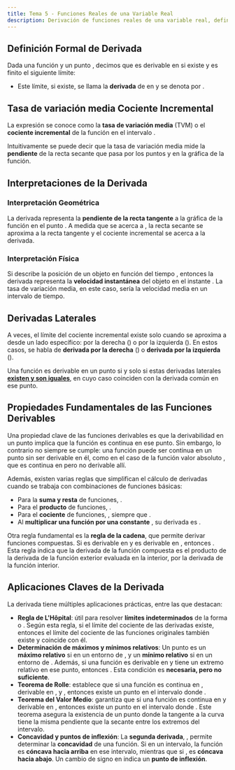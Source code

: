 ```yaml
---
title: Tema 5 - Funciones Reales de una Variable Real
description: Derivación de funciones reales de una variable real, definición formal de derivada, cociente incremental, interpretaciones de la derivada, derivadas laterales, propiedades fundamentales de las funciones derivables, aplicaciones claves de la derivada.
---
```



## Definición Formal de Derivada

Dada una función <Latex formula="f: (a, b) \subset \mathbb{R} \rightarrow \mathbb{R}"/> y un punto <Latex formula="x_0 \in (a, b)"/>,
decimos que <Latex formula="f"/> es derivable en <Latex formula="x_0"/> si existe y es finito el siguiente límite:

  <Latex formula="f'(x_0) = \lim_{{x \to x_0}} \frac{{f(x) - f(x_0)}}{{x - x_0}}" display={true}/>

- Este límite, si existe, se llama la **derivada** de <Latex formula="f"/> en <Latex formula="x_0"/> y se denota por <Latex formula="f'(x_0)"/>.

## Tasa de variación media Cociente Incremental

La expresión <Latex formula="\frac{{f(x) - f(x_0)}}{{x - x_0}}"/> se conoce como la **tasa de variación media** (TVM) o el **cociente incremental** de la función <Latex formula="f"/> en el intervalo <Latex formula="[x_0, x]"/>.

Intuitivamente se puede decir que la tasa de variación media mide la **pendiente** de la recta secante que pasa por los puntos <Latex formula="(x_0, f(x_0))" box={true}/> y <Latex formula="(x, f(x))" box={true}/> en la gráfica de la función. 

## Interpretaciones de la Derivada

### Interpretación Geométrica
La derivada <Latex formula="f'(x_0)"/> representa la **pendiente de la recta tangente** a la gráfica de la función <Latex formula="y = f(x)"/> en el punto <Latex formula="(x_0, f(x_0))"/>. A medida que <Latex formula="x"/> se acerca a <Latex formula="x_0"/>, la recta secante se aproxima a la recta tangente y el cociente incremental se acerca a la derivada.

### Interpretación Física
Si <Latex formula="s(t)"/> describe la posición de un objeto en función del tiempo <Latex formula="t"/>, entonces la derivada <Latex formula="s'(t)"/> representa la **velocidad instantánea** del objeto en el instante <Latex formula="t"/>. La tasa de variación media, en este caso, sería la velocidad media en un intervalo de tiempo.

## Derivadas Laterales

A veces, el límite del cociente incremental existe solo cuando <Latex formula="x"/> se aproxima a <Latex formula="x_0"/> desde un lado específico:
por la derecha (<Latex formula="x > x_0" box={true}/>) o por la izquierda (<Latex formula="x < x_0" box={true}/>).
En estos casos, se habla de **derivada por la derecha** (<Latex formula="f'(x_0^+)" box={true}/>) o **derivada por la izquierda** (<Latex formula="f'(x_0^-)" box={true}/>). 

Una función es derivable en un punto <Latex formula="x_0"/> si y solo si estas derivadas laterales <u>**existen y son iguales**</u>, en cuyo caso coinciden con la derivada común <Latex formula="f'(x_0)"/> en ese punto.

## Propiedades Fundamentales de las Funciones Derivables

Una propiedad clave de las funciones derivables es que la derivabilidad en un punto <Latex formula="x_0"/> implica que la función es continua en ese punto. Sin embargo, lo contrario no siempre se cumple: una función puede ser continua en un punto sin ser derivable en él, como en el caso de la función valor absoluto <Latex formula="f(x) = |x|"/>, que es continua en <Latex formula="x = 0"/> pero no derivable allí.

Además, existen varias reglas que simplifican el cálculo de derivadas cuando se trabaja con combinaciones de funciones básicas:

- Para la **suma y resta** de funciones, <Latex formula="(f \pm g)'(x_0) = f'(x_0) \pm g'(x_0)"/>.
- Para el **producto** de funciones, <Latex formula="(f \cdot g)'(x_0) = f'(x_0) · g(x_0) + f(x_0) · g'(x_0)"/>.
- Para el **cociente** de funciones, <Latex formula="\left( \frac{f}{g} \right)'(x_0) = \frac{{f'(x_0) · g(x_0) - f(x_0) · g'(x_0)}}{{[g(x_0)]^2}}"/>, siempre que <Latex formula="g(x_0) \neq 0"/>.
- Al **multiplicar una función por una constante** <Latex formula="\lambda"/>, su derivada es <Latex formula="(\lambda · f)'(x_0) = \lambda · f'(x_0)"/>.

Otra regla fundamental es la **regla de la cadena**, que permite derivar funciones compuestas. Si <Latex formula="f"/> es derivable en <Latex formula="x_0"/> y <Latex formula="g"/> es derivable en <Latex formula="f(x_0)"/>, entonces <Latex formula="(g \circ f)'(x_0) = g'(f(x_0)) · f'(x_0)" box={true}/>. Esta regla indica que la derivada de la función compuesta es el producto de la derivada de la función exterior evaluada en la interior, por la derivada de la función interior.

## Aplicaciones Claves de la Derivada

La derivada tiene múltiples aplicaciones prácticas, entre las que destacan:

- **Regla de L'Hôpital**: útil para resolver **límites indeterminados** de la forma <Latex formula="\frac{0}{0}"/> o <Latex formula="\frac{\infty}{\infty}"/>. Según esta regla, si el límite del cociente de las derivadas existe, entonces el límite del cociente de las funciones originales también existe y coincide con él.
- **Determinación de máximos y mínimos relativos**: Un punto <Latex formula="x_0"/> es un **máximo relativo** si <Latex formula="f(x) \leq f(x_0)"/> en un entorno de <Latex formula="x_0"/>, y un **mínimo relativo** si <Latex formula="f(x) \geq f(x_0)"/> en un entorno de <Latex formula="x_0"/>. Además, si una función es derivable en <Latex formula="x_0"/> y tiene un extremo relativo en ese punto, entonces <Latex formula="f'(x_0) = 0"/>. Esta condición es **necesaria, pero no suficiente**.
- **Teorema de Rolle**: establece que si una función es continua en <Latex formula="[a, b]"/>, derivable en <Latex formula="(a, b)"/>, y <Latex formula="f(a) = f(b)"/>, entonces existe un punto <Latex formula="c"/> en el intervalo donde <Latex formula="f'(c) = 0"/>.
- **Teorema del Valor Medio**: garantiza que si una función es continua en <Latex formula="[a, b]"/> y derivable en <Latex formula="(a, b)"/>, entonces existe un punto <Latex formula="c"/> en el intervalo donde <Latex formula="f'(c) = \frac{{f(b) - f(a)}}{{b - a}}"/>. Este teorema asegura la existencia de un punto donde la tangente a la curva tiene la misma pendiente que la secante entre los extremos del intervalo.
- **Concavidad y puntos de inflexión**: La **segunda derivada**, <Latex formula="f''"/>, permite determinar la **concavidad** de una función. Si <Latex formula="f''(x) > 0"/> en un intervalo, la función es **cóncava hacia arriba** en ese intervalo, mientras que si <Latex formula="f''(x) < 0"/>, es **cóncava hacia abajo**. Un cambio de signo en <Latex formula="f''"/> indica un **punto de inflexión**. 